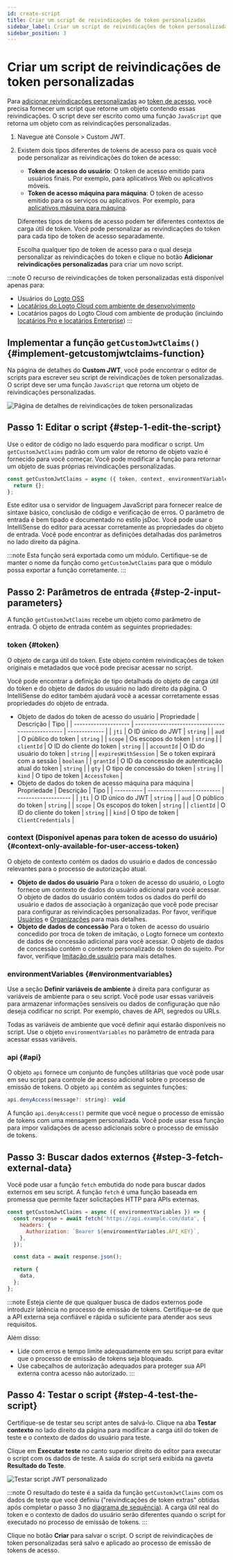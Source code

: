 ```yaml
---
id: create-script
title: Criar um script de reivindicações de token personalizadas
sidebar_label: Criar um script de reivindicações de token personalizadas
sidebar_position: 3
---
```



# Criar um script de reivindicações de token personalizadas

Para [adicionar reivindicações personalizadas](/developers/custom-token-claims) ao [token de acesso](https://auth.wiki/access-token), você precisa fornecer um script que retorne um objeto contendo essas reivindicações. O script deve ser escrito como uma função `JavaScript` que retorna um objeto com as reivindicações personalizadas.

1. Navegue até <CloudLink to="/customize-jwt">Console > Custom JWT</CloudLink>.
2. Existem dois tipos diferentes de tokens de acesso para os quais você pode personalizar as reivindicações do token de acesso:

   - **Token de acesso do usuário**: O token de acesso emitido para usuários finais. Por exemplo, para aplicativos Web ou aplicativos móveis.
   - **Token de acesso máquina para máquina**: O token de acesso emitido para os serviços ou aplicativos. Por exemplo, para [aplicativos máquina para máquina](/quick-starts/m2m).

   Diferentes tipos de tokens de acesso podem ter diferentes contextos de carga útil de token. Você pode personalizar as reivindicações do token para cada tipo de token de acesso separadamente.

   Escolha qualquer tipo de token de acesso para o qual deseja personalizar as reivindicações do token e clique no botão **Adicionar reivindicações personalizadas** para criar um novo script.

:::note
O recurso de reivindicações de token personalizadas está disponível apenas para:

- Usuários do [Logto OSS](/logto-oss)
- [Locatários do Logto Cloud com ambiente de desenvolvimento](/logto-cloud/tenant-settings#development)
- Locatários pagos do Logto Cloud com ambiente de produção (incluindo [locatários Pro e locatários Enterprise](https://logto.io/pricing))
  :::

## Implementar a função `getCustomJwtClaims()` \{#implement-getcustomjwtclaims-function}

Na página de detalhes do **Custom JWT**, você pode encontrar o editor de scripts para escrever seu script de reivindicações de token personalizadas. O script deve ser uma função `JavaScript` que retorna um objeto de reivindicações personalizadas.

<img
  src={customTokenClaimsDetailPageImage}
  alt="Página de detalhes de reivindicações de token personalizadas"
/>

## Passo 1: Editar o script \{#step-1-edit-the-script}

Use o editor de código no lado esquerdo para modificar o script. Um `getCustomJwtClaims` padrão com um valor de retorno de objeto vazio é fornecido para você começar. Você pode modificar a função para retornar um objeto de suas próprias reivindicações personalizadas.

```jsx
const getCustomJwtClaims = async ({ token, context, environmentVariables }) => {
  return {};
};
```

Este editor usa o servidor de linguagem JavaScript para fornecer realce de sintaxe básico, conclusão de código e verificação de erros. O parâmetro de entrada é bem tipado e documentado no estilo jsDoc. Você pode usar o IntelliSense do editor para acessar corretamente as propriedades do objeto de entrada. Você pode encontrar as definições detalhadas dos parâmetros no lado direito da página.

:::note
Esta função será exportada como um módulo. Certifique-se de manter o nome da função como `getCustomJwtClaims` para que o módulo possa exportar a função corretamente.
:::

## Passo 2: Parâmetros de entrada \{#step-2-input-parameters}

A função `getCustomJwtClaims` recebe um objeto como parâmetro de entrada. O objeto de entrada contém as seguintes propriedades:

### token \{#token}

O objeto de carga útil do token. Este objeto contém reivindicações de token originais e metadados que você pode precisar acessar no script.

Você pode encontrar a definição de tipo detalhada do objeto de carga útil do token e do objeto de dados do usuário no lado direito da página. O IntelliSense do editor também ajudará você a acessar corretamente essas propriedades do objeto de entrada.

- Objeto de dados do token de acesso do usuário
  | Propriedade | Descrição | Tipo |
  | -------------------- | ------------------------------------------------ | ------------- |
  | `jti` | O ID único do JWT | `string` |
  | `aud` | O público do token | `string` |
  | `scope` | Os escopos do token | `string` |
  | `clientId` | O ID do cliente do token | `string` |
  | `accountId` | O ID do usuário do token | `string` |
  | `expiresWithSession` | Se o token expirará com a sessão | `boolean` |
  | `grantId` | O ID da concessão de autenticação atual do token | `string` |
  | `gty` | O tipo de concessão do token | `string` |
  | `kind` | O tipo de token | `AccessToken` |
- Objeto de dados do token de acesso máquina para máquina
  | Propriedade | Descrição | Tipo |
  | ---------- | -------------------------- | ------------------- |
  | `jti` | O ID único do JWT | `string` |
  | `aud` | O público do token | `string` |
  | `scope` | Os escopos do token | `string` |
  | `clientId` | O ID do cliente do token | `string` |
  | `kind` | O tipo de token | `ClientCredentials` |

### context (Disponível apenas para token de acesso do usuário) \{#context-only-available-for-user-access-token}

O objeto de contexto contém os dados do usuário e dados de concessão relevantes para o processo de autorização atual.

- **Objeto de dados do usuário**
  Para o token de acesso do usuário, o Logto fornece um contexto de dados do usuário adicional para você acessar. O objeto de dados do usuário contém todos os dados do perfil do usuário e dados de associação à organização que você pode precisar para configurar as reivindicações personalizadas. Por favor, verifique [Usuários](/user-management/user-data) e [Organizações](/organizations/organization-data) para mais detalhes.
- **Objeto de dados de concessão**
  Para o token de acesso do usuário concedido por troca de token de imitação, o Logto fornece um contexto de dados de concessão adicional para você acessar. O objeto de dados de concessão contém o contexto personalizado do token do sujeito. Por favor, verifique [Imitação de usuário](/developers/user-impersonation) para mais detalhes.

### environmentVariables \{#environmentvariables}

Use a seção **Definir variáveis de ambiente** à direita para configurar as variáveis de ambiente para o seu script. Você pode usar essas variáveis para armazenar informações sensíveis ou dados de configuração que não deseja codificar no script. Por exemplo, chaves de API, segredos ou URLs.

Todas as variáveis de ambiente que você definir aqui estarão disponíveis no script. Use o objeto `environmentVariables` no parâmetro de entrada para acessar essas variáveis.

### api \{#api}

O objeto `api` fornece um conjunto de funções utilitárias que você pode usar em seu script para controle de acesso adicional sobre o processo de emissão de tokens. O objeto `api` contém as seguintes funções:

```jsx
api.denyAccess(message?: string): void
```

A função `api.denyAccess()` permite que você negue o processo de emissão de tokens com uma mensagem personalizada. Você pode usar essa função para impor validações de acesso adicionais sobre o processo de emissão de tokens.

## Passo 3: Buscar dados externos \{#step-3-fetch-external-data}

Você pode usar a função `fetch` embutida do node para buscar dados externos em seu script. A função `fetch` é uma função baseada em promessa que permite fazer solicitações HTTP para APIs externas.

```jsx
const getCustomJwtClaims = async ({ environmentVariables }) => {
  const response = await fetch('https://api.example.com/data', {
    headers: {
      Authorization: `Bearer ${environmentVariables.API_KEY}`,
    },
  });

  const data = await response.json();

  return {
    data,
  };
};
```

:::note
Esteja ciente de que qualquer busca de dados externos pode introduzir latência no processo de emissão de tokens. Certifique-se de que a API externa seja confiável e rápida o suficiente para atender aos seus requisitos.

Além disso:

- Lide com erros e tempo limite adequadamente em seu script para evitar que o processo de emissão de tokens seja bloqueado.
- Use cabeçalhos de autorização adequados para proteger sua API externa contra acesso não autorizado.
  :::

## Passo 4: Testar o script \{#step-4-test-the-script}

Certifique-se de testar seu script antes de salvá-lo. Clique na aba **Testar contexto** no lado direito da página para modificar a carga útil do token de teste e o contexto de dados do usuário para teste.

Clique em **Executar teste** no canto superior direito do editor para executar o script com os dados de teste. A saída do script será exibida na gaveta **Resultado do Teste**.

<img src={testCustomJwtClaimsImage} alt="Testar script JWT personalizado" />

:::note
O resultado do teste é a saída da função `getCustomJwtClaims` com os dados de teste que você definiu ("reivindicações de token extras" obtidas após completar o passo 3 no [diagrama de sequência](/developers/custom-token-claims/#how-do-custom-token-claims-work)). A carga útil real do token e o contexto de dados do usuário serão diferentes quando o script for executado no processo de emissão de tokens.
:::

Clique no botão **Criar** para salvar o script. O script de reivindicações de token personalizadas será salvo e aplicado ao processo de emissão de tokens de acesso.
